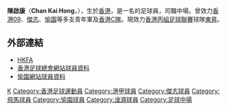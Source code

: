 {{noteta|G1=足球}}{{Football player infobox
| playername = 陳啟康
| fullname = 陳啟康
| englishfullname = Chan, Kai Hong
| height = 175公分
| dateofbirth = 1990年1月22日
| cityofbirth = 
| countryofbirth = {{HKG-1959}}
| currentclub = [[淦源|淦源]]
| clubnumber = 
| position = 中場
| youthyears = 2005–2006<br />2006–2007<br />2007
| youthclubs = [[香港09|香港09]]<br />[[傑志|傑志]]<br />[[愉園體育會|愉園]]
| years = 2007–2008<br />2008–2009<br />2009–??
| clubs = [[香港C隊|香港C隊]]<br />[[天水圍飛馬|天水圍飛馬]]<br />[[愉園體育會|愉園]]<br>[[東昇|東昇]]<br>[[淦源|淦源]]
| caps(goals) = ? (?) <br /> ? (?)<br /> ? (?)
| pcupdate = 2008年5月29日
}}

'''陳啟康'''（'''Chan Kai Hong'''，{{bd|1990年|1月22日|catIdx=K}}），生於[[香港|香港]]，是一名的足球員，司職中場。曾效力[[香港09|香港09]]、[[傑志|傑志]]、[[愉園體育會|愉園]]等多支青年軍及[[香港C隊|香港C隊]]。現效力[[香港丙組足球聯賽|香港丙組足球聯賽]]球隊[[東昇|東昇]]。

==外部連結==
* [http://www.hkfa.com/ch/club/58/detail?player=4072 HKFA] {{Wayback|url=http://www.hkfa.com/ch/club/58/detail?player=4072 |date=20140407082635 }}
* [http://www.hkfa.com/en/player_view.php?player_id=4072 香港足球總會網站球員資料] {{Wayback|url=http://www.hkfa.com/en/player_view.php?player_id=4072 |date=20081231174206 }}
* [http://hvaafc.com/?goto=player&id=154 愉園網站球員資料] {{Wayback|url=http://hvaafc.com/?goto=player&id=154 |date=20100310053409 }}

{{足球員小作品}}
{{DEFAULTSORT:Chan Kai Hong}}
[[Category:陳姓|K]]
[[Category:香港足球運動員|Category:香港足球運動員]]
[[Category:港甲球員|Category:港甲球員]]
[[Category:傑志球員|Category:傑志球員]]
[[Category:飛馬球員|Category:飛馬球員]]
[[Category:愉園球員|Category:愉園球員]]
[[Category:淦源球員|Category:淦源球員]]
[[Category:足球中場|Category:足球中場]]


{{HK-bio-stub}}